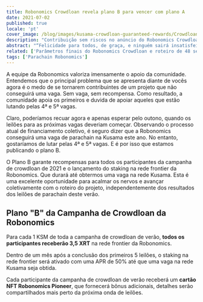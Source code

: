 ```yaml
---
title: Robonomics Crowdloan revela plano B para vencer com plano A
date: 2021-07-02
published: true
locale: 'pt'
cover_image: /blog/images/kusama-crowdloan-guaranteed-rewards/Crowdloan_plan_A_B_blog.jpg
description: "Contribuição sem riscos no anúncio do Robonomics Crowdloan. Cada participante da campanha de crowdloan de verão receberá 3,5 XRT e um cartão NFT Robonomics Pioneer."
abstract: "“Felicidade para todos, de graça, e ninguém sairá insatisfeito!” </br> Piquenique à beira da estrada, Arkady e Boris Strugatsky"
related: ['Parâmetros finais do Robonomics Crowdloan e roteiro de 48 semanas', 'Carta do co-fundador da Robonomics']
tags: ['Parachain Robonomics']
---
```


A equipe da Robonomics valoriza imensamente o apoio da comunidade. Entendemos que o principal problema que se apresenta diante de vocês agora é o medo de se tornarem contribuintes de um projeto que não conseguirá uma vaga. Sem vaga, sem recompensa. Como resultado, a comunidade apoia os primeiros e duvida de apoiar aqueles que estão lutando pelas 4ª e 5ª vagas.

Claro, poderíamos recuar agora e apenas esperar pelo outono, quando os leilões para as próximas vagas deveriam começar. Observando o processo atual de financiamento coletivo, é seguro dizer que a Robonomics conseguirá uma vaga de parachain na Kusama este ano. No entanto, gostaríamos de lutar pelas 4ª e 5ª vagas. E é por isso que estamos publicando o plano B.

O Plano B garante recompensas para todos os participantes da campanha de crowdloan de 2021 e o lançamento do staking na rede frontier da Robonomics. Que durará até obtermos uma vaga na rede Kusama. Esta é uma excelente oportunidade para acalmar os nervos e avançar coletivamente com o roteiro do projeto, independentemente dos resultados dos leilões de parachain deste verão.

## Plano "B" da Campanha de Crowdloan da Robonomics

<TextCard>

Para cada 1 KSM de toda a campanha de crowdloan de verão, **todos os participantes receberão 3,5 XRT** na rede frontier da Robonomics.

</TextCard>

<TextCard>

Dentro de um mês após a conclusão dos primeiros 5 leilões, o staking na rede frontier será ativado com uma APR de 50% até que uma vaga na rede Kusama seja obtida.

</TextCard>

<TextCard>

Cada participante da campanha de crowdloan de verão receberá um **cartão NFT Robonomics Pioneer**, que fornecerá bônus adicionais, detalhes serão compartilhados mais perto da próxima onda de leilões.

</TextCard>